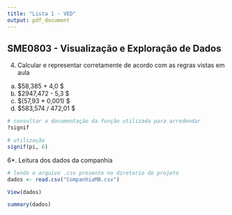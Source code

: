 ```yaml
---
title: "Lista 1 - VED"
output: pdf_document
---
```


## SME0803 - Visualização e Exploração de Dados

4. Calcular e representar corretamente de acordo com as regras vistas em aula

a. $58,385 + 4,0 $
b. $2947,472 - 5,3 $
c. $\log (57,93 * 0,001) $
d. $583,574 / 472,01 $

```r
# consultar a documentação da função utilizada para arredondar
?signif

# utilização
signif(pi, 6)

```

6*. Leitura dos dados da companhia

```r

# lendo o arquivo .csv presente no diretorio do projeto
dados <- read.csv("CompanhiaMB.csv")

View(dados)

summary(dados)

```

